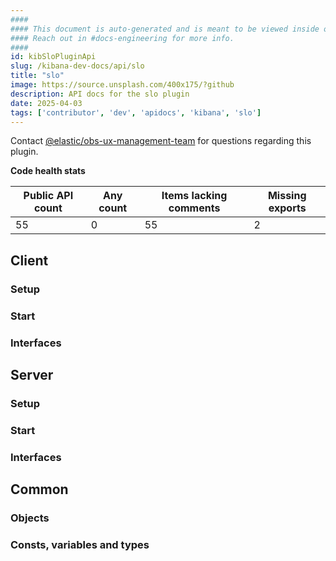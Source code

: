 ```yaml
---
####
#### This document is auto-generated and is meant to be viewed inside our experimental, new docs system.
#### Reach out in #docs-engineering for more info.
####
id: kibSloPluginApi
slug: /kibana-dev-docs/api/slo
title: "slo"
image: https://source.unsplash.com/400x175/?github
description: API docs for the slo plugin
date: 2025-04-03
tags: ['contributor', 'dev', 'apidocs', 'kibana', 'slo']
---
```




Contact [@elastic/obs-ux-management-team](https://github.com/orgs/elastic/teams/obs-ux-management-team) for questions regarding this plugin.

**Code health stats**

| Public API count  | Any count | Items lacking comments | Missing exports |
|-------------------|-----------|------------------------|-----------------|
| 55 | 0 | 55 | 2 |

## Client

### Setup
<DocDefinitionList data={[sloObj.client.setup]}/>

### Start
<DocDefinitionList data={[sloObj.client.start]}/>

### Interfaces
<DocDefinitionList data={sloObj.client.interfaces}/>

## Server

### Setup
<DocDefinitionList data={[sloObj.server.setup]}/>

### Start
<DocDefinitionList data={[sloObj.server.start]}/>

### Interfaces
<DocDefinitionList data={sloObj.server.interfaces}/>

## Common

### Objects
<DocDefinitionList data={sloObj.common.objects}/>

### Consts, variables and types
<DocDefinitionList data={sloObj.common.misc}/>

